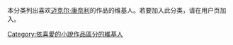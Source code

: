 本分类列出喜欢[[迈克尔·康奈利|迈克尔·康奈利]]的作品的维基人。若要加入此分类，请在用户页加入{{tl|User Michael Connelly}}。

[[Category:依喜愛的小說作品區分的維基人|Category:依喜愛的小說作品區分的維基人]]